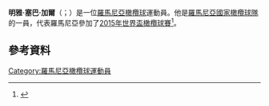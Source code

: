 '''明雅·塞巴·加爾'''（{{lang-ro|Minya Csaba Gál}}；{{bd|1985年|3月7日}}）是一位[[羅馬尼亞|羅馬尼亞]][[橄欖球|橄欖球]]運動員。他是[[羅馬尼亞國家橄欖球隊|羅馬尼亞國家橄欖球隊]]的一員，代表羅馬尼亞參加了[[2015年世界盃橄欖球賽|2015年世界盃橄欖球賽]]<ref>{{Cite web |url=http://www.espnscrum.com/scrum/rugby/player/15092.html |title=Minya Csaba Gal International Statistics |access-date=2015-11-22 |archive-date=2014-11-05 |archive-url=https://web.archive.org/web/20141105101021/http://www.espnscrum.com/scrum/rugby/player/15092.html |dead-url=no }}</ref>。
==參考資料==
{{Reflist}}
[[Category:羅馬尼亞橄欖球運動員|Category:羅馬尼亞橄欖球運動員]]